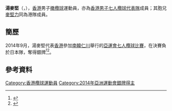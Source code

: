 {{noteTA
|1=zh-hans:橄榄球; zh-hk:欖球; zh-tw:橄欖球; 
}}
{{Infobox sportsperson
| headercolor    = #A0522D
| name           = 湯麥堅<br/>{{lang|en|Thomas William MCQUEEN}}
| image          =
| imagesize      = 
| caption        =
| birthname      =
| fullname       =
| nickname       =
| nationality    = 
| residence      =
| birth_date     = {{birth_date_and_age|1989|11|3}}<ref name="仁川亞運">{{cite web|title=Profile - MCQUEEN Thomas William|url=https://www.incheon2014ag.org/Sports/Biographies/Athletes_Profile/?ParticCode=5118181&lang=en|publisher=2014年仁川亞運會官方網站|deadurl=yes|archiveurl=https://web.archive.org/web/20141017175849/https://www.incheon2014ag.org/Sports/Biographies/Athletes_Profile/?ParticCode=5118181&lang=en|archivedate=2014-10-17}}{{en}}</ref>
| birth_place    = 
| height         = {{height|m=1.78}}<ref name="仁川亞運"/>
| weight         = {{weight|kg=85}} <ref name="仁川亞運"/>
| website        = 
| country        = {{HKG}}
| sport          = 男子[[橄欖球|橄欖球]]
| collegeteam    =
| club           =
| team           =
| turnedpro      =
| coach          = {{flagicon|WAL}} [[備加力|備加力]]
| retired        =
| coaching       =
| worlds         =
| regionals      =
| nationals      =
| olympics       =
| paralympics    =
| highestranking =
| pb             =
| medaltemplates = 
{{MedalCompetition | [[亞洲運動會|亞洲運動會]]}}
{{MedalSilver | [[2014年亞洲運動會|2014年 仁川]] | [[2014年亞洲運動會七人制橄欖球比賽|男子隊際]] }}
| show-medals    = yes
}}
'''湯麥堅'''（{{lang-en|'''Thomas William MCQUEEN'''}}，{{bd|1989年|11月3日}}），[[香港|香港]]男子[[橄欖球|橄欖球]]運動員，亦為[[香港男子七人欖球代表隊|香港男子七人欖球代表隊]]成員；其胞兄[[麥堅力|麥堅力]]同為港隊成員。

==簡歷==
2014年9月，湯麥堅代表[[2014年亞洲運動會中國香港代表團|香港]]參加[[南韓|南韓]][[仁川|仁川]]舉行的[[2014年亞洲運動會|亞運會]][[2014年亞洲運動會七人制橄欖球比賽|七人欖球比賽]]，在決賽負於日本隊，奪得銀牌<ref>{{cite news|title=港7欖放眼里約奧運|url=http://orientaldaily.on.cc/cnt/sport/20141003/index.html|newspaper=東方日報|date=2014-10-03|accessdate=2014-10-12|archive-date=2014-10-06|archive-url=https://web.archive.org/web/20141006181815/http://orientaldaily.on.cc/cnt/sport/20141003/index.html|dead-url=no}}</ref><ref>{{cite news|title=港七欖隊收穫銀牌贏了經驗|url=http://news.takungpao.com.hk/paper/q/2014/1003/2764425.html|newspaper=大公網|date=2014-10-03|accessdate=2014-10-12|archive-date=2014-10-21|archive-url=https://web.archive.org/web/20141021012419/http://news.takungpao.com.hk/paper/q/2014/1003/2764425.html|dead-url=no}}</ref>。

==參考資料==
{{Reflist}}

{{DEFAULTSORT:MCQUEEN Thomas William}}
[[Category:香港欖球運動員|Category:香港欖球運動員]]
[[Category:2014年亞洲運動會銀牌得主|Category:2014年亞洲運動會銀牌得主]]